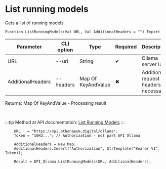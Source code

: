 ﻿---
sidebar_position: 2
---


# List running models
 Gets a list of running models



`Function ListRunningModels(Val URL, Val AdditionalHeaders = "") Export`

  | Parameter | CLI option | Type | Required | Description |
  |-|-|-|-|-|
  | URL | --url | String | &#x2714; | Ollama server URL |
  | AdditionalHeaders | --headers | Map Of KeyAndValue | &#x2716; | Additional request headers, if necessary |

  
  Returns:  Map Of KeyAndValue - Processing result

<br/>

:::tip
Method at API documentation: [List Running Models](https://github.com/ollama/ollama/blob/main/docs/api.md#list-running-models)
:::
<br/>



```bsl title="1C:Enterprise/OneScript code example"
    URL   = "https://api.athenaeum.digital/ollama";
    Token = "10KO..."; // Authorization - not part API Ollama

    AdditionalHeaders = New Map;
    AdditionalHeaders.Insert("Authorization", StrTemplate("Bearer %1", Token));

    Result = OPI_Ollama.ListRunningModels(URL, AdditionalHeaders);
```
 




